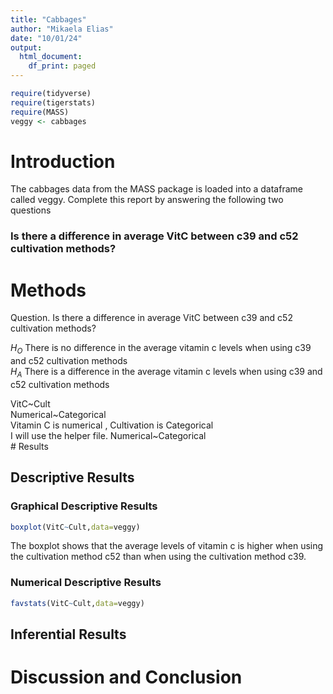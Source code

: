 ```yaml
---
title: "Cabbages"
author: "Mikaela Elias"
date: "10/01/24"
output:
  html_document:
    df_print: paged
---
```


```r
require(tidyverse)
require(tigerstats)
require(MASS)
veggy <- cabbages
```

# Introduction

<!--In this section you explain what you are trying to show.  Where did the data come from?  What is the research or other question you are trying to answer?!-->
 The cabbages data from the MASS package is loaded into a dataframe called veggy. Complete this report by answering the following two questions  
 
### Is there a difference in average VitC between c39 and c52 cultivation methods?  

# Methods
Question. Is there a difference in average VitC between c39 and c52 cultivation methods?       
        
$H_O$ There is no difference in the average vitamin c levels when using c39 and c52 cultivation methods            
$H_A$ There is a difference in the average vitamin c levels when using c39 and c52 cultivation methods       
          
<!--Decide on your methods:  use "variable analysis" or other appropriate descriptors.  Make sure to choose at least one graphical method and at least one numerical method.!-->
VitC~Cult          
Numerical~Categorical      
Vitamin C is numerical  ,  Cultivation is Categorical       
I will use the helper file. Numerical~Categorical          
# Results

<!--Divide this section into two sub-sections:  One for your descriptive  results and one for your inferential results.!-->

## Descriptive Results

### Graphical Descriptive Results

<!--Graphical results here.  Make sure to show your code.  Provide appropriate labels for axes, giving units if possible, and provide a good title for the graph, too.  Use the graphical results to describe the patterns if any that exist in the data as focused toward the research question!-->
```r
boxplot(VitC~Cult,data=veggy)
```
           
The boxplot shows that the average levels of vitamin c is higher when using the cultivation method c52 than when using the cultivation method c39.


### Numerical Descriptive Results

<!--Numerical results go here. Use the numerical results to describe the patterns if any that exist in the data as focused toward the research question!-->
```r
favstats(VitC~Cult,data=veggy)
```
## Inferential Results

<!--State hypothesis clearly.  Make sure your discussion of the inferential test covers all the aspects that the test output produces, such as test statistic, p-value etc.  Make a decision about the null hypothesis, explain the assumptions on which the selected test/procedure was based, and why the chosen procedure satisfys the assumptions and is appropriate to answer the research question!-->


# Discussion and Conclusion

<!--Discussion and conclusion here.  If you found a relationship be sure to consider whether the relationship occurs because one of the variavbles causes the other, or whether they perhasps are related for some other reason.  Watch the chapter 6 videos from the GeorgeTown videos collection.!-->
